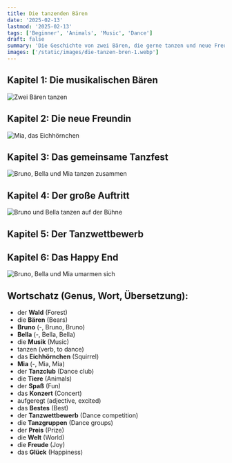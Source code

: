 ```yaml
---
title: Die tanzenden Bären
date: '2025-02-13'
lastmod: '2025-02-13'
tags: ['Beginner', 'Animals', 'Music', 'Dance']
draft: false
summary: 'Die Geschichte von zwei Bären, die gerne tanzen und neue Freunde finden.'
images: ['/static/images/die-tanzen-bren-1.webp']
---
```


## Kapitel 1: Die musikalischen Bären

![Zwei Bären tanzen](/static/images/die-tanzen-bren-1.webp)

<TextToSpeechPlayer
  text="In einem tiefen **Wald** lebten zwei **Bären**, **Bruno** und **Bella**. Sie liebten **Musik** und **Tanzen**."
  translation="In a deep **forest** lived two **bears**, **Bruno** and **Bella**. They loved **music** and **dancing**."
  mp3File="/static/audio/die-tanzen-bren-1.mp3"
/>

## Kapitel 2: Die neue Freundin

![Mia, das Eichhörnchen](/static/images/die-tanzen-bren-2.webp)

<TextToSpeechPlayer
  text="Als sie eines Tages im **Wald** spazieren gingen, trafen sie **Mia**, ein kleines **Eichhörnchen**. Mia liebte es auch zu tanzen."
  translation="When they went for a walk in the **forest** one day, they met **Mia**, a little **squirrel**. Mia loved to dance too."
  mp3File="/static/audio/die-tanzen-bren-2.mp3"
/>

## Kapitel 3: Das gemeinsame Tanzfest

![Bruno, Bella und Mia tanzen zusammen](/static/images/die-tanzen-bren-3.webp)

<TextToSpeechPlayer
  text="Zusammen gründeten sie einen **Tanzclub** und luden alle **Tiere** im **Wald** ein. Die **Tiere** tanzten ausgelassen und hatten viel **Spaß**."
  translation="Together they started a **dance club** and invited all the **animals** in the **forest**. The **animals** danced wildly and had a lot of **fun**."
  mp3File="/static/audio/die-tanzen-bren-3.mp3"
/>

## Kapitel 4: Der große Auftritt

![Bruno und Bella tanzen auf der Bühne](/static/images/die-tanzen-bren-4.webp)

<TextToSpeechPlayer
  text="Eines Tages wurden **Bruno** und **Bella** eingeladen, bei einem großen **Konzert** aufzutreten. Sie waren sehr **aufgeregt** und tanzten ihr **Bestes**."
  translation="One day **Bruno** and **Bella** were invited to perform at a big **concert**. They were very **excited** and danced their **best**."
  mp3File="/static/audio/die-tanzen-bren-4.mp3"
/>

## Kapitel 5: Der Tanzwettbewerb

<TextToSpeechPlayer
  text="Als nächstes meldeten sie sich für einen **Tanzwettbewerb** an. Sie traten gegen andere **Tanzgruppen** an und gewannen den ersten **Preis**."
  translation="Next, they signed up for a **dance competition**. They competed against other **dance groups** and won the first **prize**."
  mp3File="/static/audio/die-tanzen-bren-5.mp3"
/>

## Kapitel 6: Das Happy End

![Bruno, Bella und Mia umarmen sich](/static/images/die-tanzen-bren-6.webp)

<TextToSpeechPlayer
  text="**Bruno**, **Bella** und **Mia** wurden berühmte **Tänzer**. Sie reisten um die **Welt** und brachten mit ihrem **Tanz** **Freude** und **Glück**."
  translation="**Bruno**, **Bella** and **Mia** became famous **dancers**. They travelled around the **world** and brought **joy** and **happiness** with their **dance**."
  mp3File="/static/audio/die-tanzen-bren-6.mp3"
/>

## Wortschatz (Genus, Wort, Übersetzung):

- der **Wald** (Forest)
- die **Bären** (Bears)
- **Bruno** (-, Bruno, Bruno)
- **Bella** (-, Bella, Bella)
- die **Musik** (Music)
- tanzen (verb, to dance)
- das **Eichhörnchen** (Squirrel)
- **Mia** (-, Mia, Mia)
- der **Tanzclub** (Dance club)
- die **Tiere** (Animals)
- der **Spaß** (Fun)
- das **Konzert** (Concert)
- aufgeregt (adjective, excited)
- das **Bestes** (Best)
- der **Tanzwettbewerb** (Dance competition)
- die **Tanzgruppen** (Dance groups)
- der **Preis** (Prize)
- die **Welt** (World)
- die **Freude** (Joy)
- das **Glück** (Happiness)
